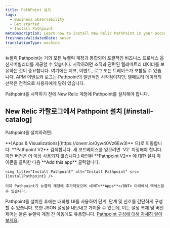 ```yaml
---
title: PathPoint 설치
tags:
  - Business observability
  - Get started
  - Install Pathpoint
metaDescription: Learn how to install New Relic PathPoint in your account.
freshnessValidatedDate: never
translationType: machine
---
```



뉴켈릭 Pathpoint는 거의 모든 뉴켈릭 계정과 통합되어 포괄적인 비즈니스 프로세스 옵션저버빌리티를 제공할 수 있습니다. 시작하려면 조직과 관련된 텔레메트리 데이터를 보유하는 것이 중요합니다. 여기에는 지표, 이벤트, 로그 또는 트레이스가 포함될 수 있습니다. APM 이벤트와 로그는 Pathpoint의 일반적인 시작점이지만, 델메트리 데이터의 선택은 전적으로 사용자에게 달려 있습니다.

Pathpoint를 시작하기 전에 New Relic 계정에 Pathpoint를 설치해야 합니다.

## New Relic 카탈로그에서 Pathpoint 설치 [#install-catalog]

Pathpoint를 설치하려면:

<Steps>
  <Step>
    <DNT>**[Apps &amp; Visualizations](https://onenr.io/0yw40Vz6Ew3)**</DNT> 으)로 이동합니다.
  </Step>

  <Step>
    <DNT>**Pathpoint V2**</DNT> 검색합니다. 새 코드베이스를 얻으려면 `V2` 지정해야 합니다. 이전 버전은 더 이상 사용되지 않습니다.)
  </Step>

  <Step>
    확인된 <DNT>**Pathpoint V2**</DNT> 에 대한 설치 아이콘을 클릭한 다음 <DNT>**Add this app**</DNT> 클릭합니다.

    <img title="Install Pathpoint" alt="Install Pathpoint" src={installPathpoint} />

    이제 Pathpoint가 뉴렐릭 계정에 추가되었으며 <DNT>**Apps**</DNT> 아래에서 액세스할 수 있습니다.
  </Step>
</Steps>

Pathpoint를 설치한 후에는 대화형 UI를 사용하여 단계, 단계 및 신호를 간단하게 구성할 수 있습니다. 또한 JSON 설정을 내보내고 가져올 수 있는데, 이는 설정 복제 및 버전 제어는 물론 뉴렐릭 계정 간 이동에도 유용합니다. [Pathpoint 구성에 대해 자세히 알아보세요](/docs/new-relic-solutions/business-observability/intro-pathpoint/).